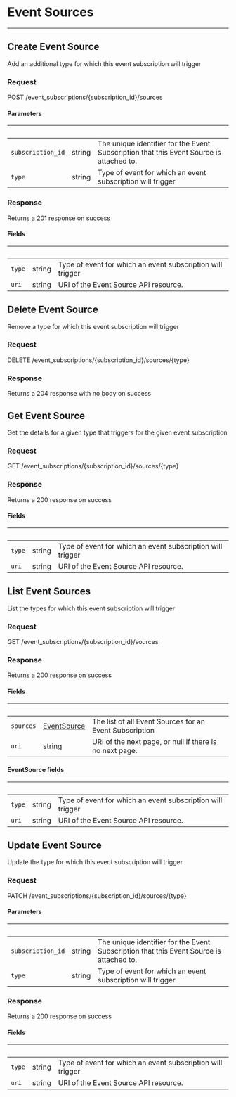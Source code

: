 

# Event Sources
------------------

## Create Event Source

Add an additional type for which this event subscription will trigger

### Request

POST /event_subscriptions/{subscription_id}/sources

<EventSourcesCreateRequest />

#### Parameters

| &nbsp; | &nbsp; | &nbsp; |
|---|---|---|
| `subscription_id` | string | The unique identifier for the Event Subscription that this Event Source is attached to. |
| `type` | string | Type of event for which an event subscription will trigger |

### Response

Returns a 201 response on success

<EventSourcesCreateResponse />

#### Fields

| &nbsp; | &nbsp; | &nbsp; |
|---|---|---|
| `type` | string | Type of event for which an event subscription will trigger |
| `uri` | string | URI of the Event Source API resource. |


## Delete Event Source

Remove a type for which this event subscription will trigger

### Request

DELETE /event_subscriptions/{subscription_id}/sources/{type}

<EventSourcesDeleteRequest />

### Response

Returns a 204 response with no body on success

## Get Event Source

Get the details for a given type that triggers for the given event subscription

### Request

GET /event_subscriptions/{subscription_id}/sources/{type}

<EventSourcesGetRequest />

### Response

Returns a 200 response on success

<EventSourcesGetResponse />

#### Fields

| &nbsp; | &nbsp; | &nbsp; |
|---|---|---|
| `type` | string | Type of event for which an event subscription will trigger |
| `uri` | string | URI of the Event Source API resource. |


## List Event Sources

List the types for which this event subscription will trigger

### Request

GET /event_subscriptions/{subscription_id}/sources

<EventSourcesListRequest />

### Response

Returns a 200 response on success

<EventSourcesListResponse />

#### Fields

| &nbsp; | &nbsp; | &nbsp; |
|---|---|---|
| `sources` | [EventSource](#api-event-sources-list-fields-event-source) | The list of all Event Sources for an Event Subscription |
| `uri` | string | URI of the next page, or null if there is no next page. |

#### EventSource fields

| &nbsp; | &nbsp; | &nbsp; |
|---|---|---|
| `type` | string | Type of event for which an event subscription will trigger |
| `uri` | string | URI of the Event Source API resource. |

## Update Event Source

Update the type for which this event subscription will trigger

### Request

PATCH /event_subscriptions/{subscription_id}/sources/{type}

<EventSourcesUpdateRequest />

#### Parameters

| &nbsp; | &nbsp; | &nbsp; |
|---|---|---|
| `subscription_id` | string | The unique identifier for the Event Subscription that this Event Source is attached to. |
| `type` | string | Type of event for which an event subscription will trigger |

### Response

Returns a 200 response on success

<EventSourcesUpdateResponse />

#### Fields

| &nbsp; | &nbsp; | &nbsp; |
|---|---|---|
| `type` | string | Type of event for which an event subscription will trigger |
| `uri` | string | URI of the Event Source API resource. |


